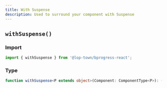 ```yaml
---
title: With Suspense
description: Used to surround your component with Suspense
---
```


## `withSuspense()`

### Import

```ts
import { withSuspense } from '@lop-town/bprogress-react';
```

### Type

```ts
function withSuspense<P extends object>(Component: ComponentType<P>): (props: P) => React.JSX.Element;
```
